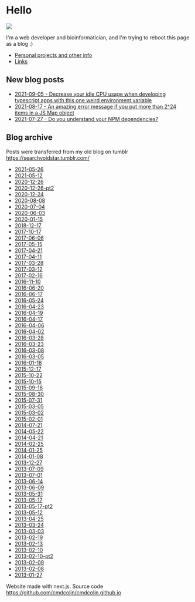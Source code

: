 # Hello


![](/me.jpg)


I'm a web developer and bioinformatician, and I\'m trying to reboot this page as a blog :)

- [Personal projects and other info](projects.html)
- [Links](links.html)

## New blog posts


- [2021-09-05 - Decrease your idle CPU usage when developing typescript apps with this one weird environment variable](2021_09_05-typescript.html)
- [2021-08-17 - An amazing error message if you put more than 2^24 items in a JS Map object](2021-08-15-map-limit.html)
- [2021-07-27 - Do you understand your NPM dependencies?](2021-07-27-npm-dependencies)

## Blog archive

Posts were transferred from my old blog on tumblr https://searchvoidstar.tumblr.com/



- [2021-05-26](2021-05-26.html)
- [2021-05-12](2021-05-12.html)
- [2020-12-26](2020-12-26.html)
- [2020-12-26-pt2](2020-12-26-pt2.html)
- [2020-12-24](2020-12-24.html)
- [2020-08-08](2020-08-08.html)
- [2020-07-04](2020-07-04.html)
- [2020-06-03](2020-06-03.html)
- [2020-01-15](2020-01-15.html)
- [2018-12-17](2018-12-17.html)
- [2017-10-17](2017-10-17.html)
- [2017-06-06](2017-06-06.html)
- [2017-05-15](2017-05-15.html)
- [2017-04-21](2017-04-21.html)
- [2017-04-11](2017-04-11.html)
- [2017-03-28](2017-03-28.html)
- [2017-03-12](2017-03-12.html)
- [2017-02-16](2017-02-16.html)
- [2016-11-10](2016-11-10.html)
- [2016-06-20](2016-06-20.html)
- [2016-06-17](2016-06-17.html)
- [2016-05-24](2016-05-24.html)
- [2016-04-23](2016-04-23.html)
- [2016-04-19](2016-04-19.html)
- [2016-04-17](2016-04-17.html)
- [2016-04-06](2016-04-06.html)
- [2016-04-02](2016-04-02.html)
- [2016-03-28](2016-03-28.html)
- [2016-03-23](2016-03-23.html)
- [2016-03-08](2016-03-08.html)
- [2016-03-05](2016-03-05.html)
- [2016-01-18](2016-01-18.html)
- [2015-12-17](2015-12-17.html)
- [2015-10-22](2015-10-22.html)
- [2015-10-15](2015-10-15.html)
- [2015-09-16](2015-09-16.html)
- [2015-08-30](2015-08-30.html)
- [2015-07-31](2015-07-31.html)
- [2015-03-05](2015-03-05.html)
- [2015-03-02](2015-03-02.html)
- [2015-02-01](2015-02-01.html)
- [2014-07-21](2014-07-21.html)
- [2014-05-22](2014-05-22.html)
- [2014-04-21](2014-04-21.html)
- [2014-02-25](2014-02-25.html)
- [2014-01-25](2014-01-25.html)
- [2014-01-08](2014-01-08.html)
- [2013-12-27](2013-12-27.html)
- [2013-07-09](2013-07-09.html)
- [2013-07-01](2013-07-01.html)
- [2013-06-14](2013-06-14.html)
- [2013-06-09](2013-06-09.html)
- [2013-05-31](2013-05-31.html)
- [2013-05-17](2013-05-17.html)
- [2013-05-17-pt2](2013-05-17-pt2.html)
- [2013-05-12](2013-05-12.html)
- [2013-04-25](2013-04-25.html)
- [2013-03-24](2013-03-24.html)
- [2013-03-03](2013-03-03.html)
- [2013-02-19](2013-02-19.html)
- [2013-02-13](2013-02-13.html)
- [2013-02-10](2013-02-10.html)
- [2013-02-10-pt2](2013-02-10-pt2.html)
- [2013-02-09](2013-02-09.html)
- [2013-02-08](2013-02-08.html)
- [2013-01-27](2013-01-27.html)



Website made with next.js. Source code
https://github.com/cmdcolin/cmdcolin.github.io


